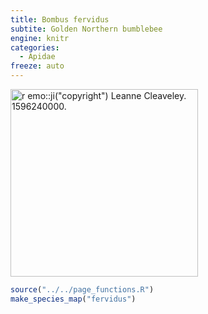 ```yaml
---
title: Bombus fervidus
subtite: Golden Northern bumblebee
engine: knitr
categories:
  - Apidae
freeze: auto
---
```

[![`r emo::ji("copyright")` Leanne Cleaveley. 1596240000.](https://inaturalist-open-data.s3.amazonaws.com/photos/252752355/medium.jpg){height=300}](https://inaturalist.ca/observations?place_id=7085&quality_grade=research&subview=map&taxon_id=52774)

```r
source("../../page_functions.R")
make_species_map("fervidus")
```
